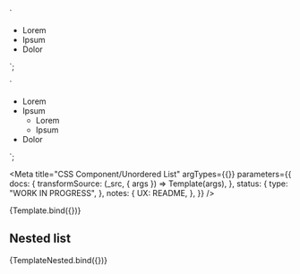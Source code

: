 <!--
@license EUPL-1.2
Copyright (c) 2021 Robbert Broersma
-->


  `<ul class="utrecht-unordered-list">
  <li class="utrecht-unordered-list__item">Lorem</li>
  <li class="utrecht-unordered-list__item">Ipsum</li>
  <li class="utrecht-unordered-list__item">Dolor</li>
</ul>`;

  `<ul class="utrecht-unordered-list">
  <li class="utrecht-unordered-list__item">Lorem</li>
  <li class="utrecht-unordered-list__item">Ipsum
    <ul class="utrecht-unordered-list utrecht-unordered-list--nested">
      <li class="utrecht-unordered-list__item">Lorem</li>
      <li class="utrecht-unordered-list__item">Ipsum</li>
    </ul>
  </li>
  <li class="utrecht-unordered-list__item">Dolor</li>
</ul>`;

<Meta
  title="CSS Component/Unordered List"
  argTypes={{}}
  parameters={{
    docs: {
      transformSource: (_src, { args }) => Template(args),
    },
    status: {
      type: "WORK IN PROGRESS",
    },
    notes: {
      UX: README,
    },
  }}
/>

<Canvas>
  <Story name="Bulleted list">{Template.bind({})}</Story>
</Canvas>

## Nested list

<Canvas>
  <Story name="Nested Ordered list">{TemplateNested.bind({})}</Story>
</Canvas>
